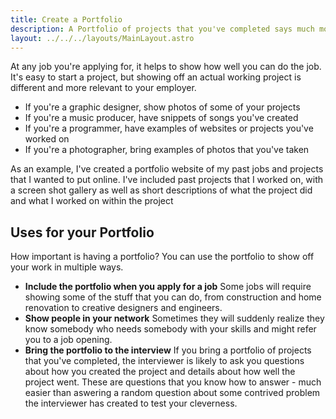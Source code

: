 ```yaml
---
title: Create a Portfolio
description: A Portfolio of projects that you've completed says much more about your skills than a few sentences in your resume
layout: ../../../layouts/MainLayout.astro
---
```


At any job you're applying for, it helps to show how well you can do the job. It's easy to start a project, but showing off an actual working project is different and more relevant to your employer. 
- If you're a graphic designer, show photos of some of your projects
- If you're a music producer, have snippets of songs you've created
- If you're a programmer, have examples of websites or projects you've worked on
- If you're a photographer, bring examples of photos that you've taken

As an example, I've created a portfolio website of my past jobs and projects that I wanted to put online. I've included past projects that I worked on, with a screen shot gallery as well as short descriptions of what the project did and what I worked on within the project

## Uses for your Portfolio

How important is having a portfolio? You can use the portfolio to show off your work in multiple ways.
 - **Include the portfolio when you apply for a job** Some jobs will require showing some of the stuff that you can do, from construction and home renovation to creative designers and engineers.
 - **Show people in your network** Sometimes they will suddenly realize they know somebody who needs somebody with your skills and might refer you to a job opening.
 - **Bring the portfolio to the interview** If you bring a portfolio of projects that you've completed, the interviewer is likely to ask you questions about how you created the project and details about how well the project went. These are questions that you know how to answer - much easier than aswering a random question about some contrived problem the interviewer has created to test your cleverness.



